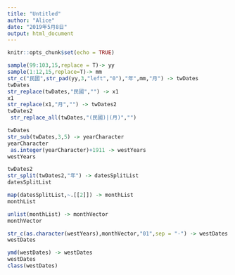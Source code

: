 ```yaml
---
title: "Untitled"
author: "Alice"
date: "2019年5月8日"
output: html_document
---
```


```r
knitr::opts_chunk$set(echo = TRUE)
```

```r
sample(99:103,15,replace = T)-> yy
sample(1:12,15,replace=T)-> mm
str_c("民國",str_pad(yy,3,"left","0"),"年",mm,"月") -> twDates
twDates
str_replace(twDates,"民國","") -> x1
x1
str_replace(x1,"月","") -> twDates2
twDates2
 str_replace_all(twDates,"(民國)|(月)","")
```
```r
twDates
str_sub(twDates,3,5) -> yearCharacter
yearCharacter
 as.integer(yearCharacter)+1911 -> westYears
westYears
```

```r
twDates2
str_split(twDates2,"年") -> datesSplitList
datesSplitList

map(datesSplitList,~.[[2]]) -> monthList
monthList

unlist(monthList) -> monthVector
monthVector

str_c(as.character(westYears),monthVector,"01",sep = "-") -> westDates
westDates

ymd(westDates) -> westDates
westDates
class(westDates)
```

